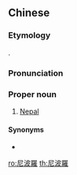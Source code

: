 {{also|尼波罗}}
==Chinese==
{{zh-forms|s=尼波罗|gloss=-}}

===Etymology===
{{bor|zh|sa|नेपाल}}.

===Pronunciation===
{{zh-pron
|m=Níbōluó
|c=nei4 bo1 lo4
|mc=y
|cat=pn
}}

===Proper noun===
{{zh-proper noun}}

# {{lb|zh|obsolete}} [[Nepal]]

====Synonyms====
* {{zh-l|尼泊爾}}

{{zh-cat|Countries}}

[[ro:尼波羅]]
[[th:尼波羅]]